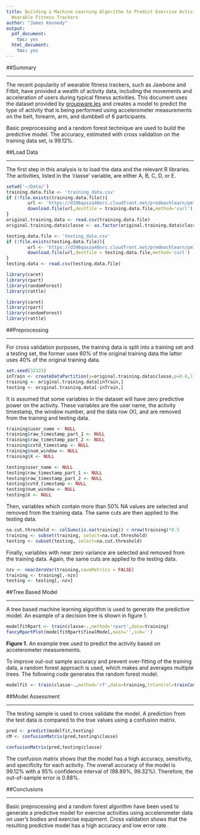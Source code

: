 ```yaml
---
title: Building a Machine Learning Algorithm to Predict Exercise Activities Using
  Wearable Fitness Trackers
author: "James Kennedy"
output:
  pdf_document:
    toc: yes
  html_document:
    toc: yes
---
```

##Summary

------

The recent popularity of wearable fitness trackers, such as Jawbone and Fitbit, have provided a wealth of activity data, including the movements and acceleration of users during typical fitness activities. This document uses the dataset provided by [groupware.les](http://groupware.les.inf.puc-rio.br/har) and creates a model to predict the type of activity that is being performed using accelerometer measurements on the belt, forearm, arm, and dumbbell of 6 participants. 

Basic preprocessing and a random forest technique are used to build the predictive model. The accuracy, estimated with cross validation on the training data set, is 99.12%. 


##Load Data

------

The first step in this analysis is to load the data and the relevant R libraries.  The activities, listed in the 'classe' variable, are either A, B, C, D, or E.

```r
setwd('~/Data/')
training.data.file <- 'training_data.csv'
if (!file.exists(training.data.file)){
        url <- 'https://d396qusza40orc.cloudfront.net/predmachlearn/pml-training.csv'
        download.file(url,destfile = training.data.file,method='curl')
}
original.training.data <- read.csv(training.data.file)
original.training.data$classe <- as.factor(original.training.data$classe)
```

```r
testing.data.file <- 'testing_data.csv'
if (!file.exists(testing.data.file)){
        url <- 'https://d396qusza40orc.cloudfront.net/predmachlearn/pml-testing.csv'
        download.file(url,destfile = testing.data.file,method='curl')
}
testing.data <- read.csv(testing.data.file)
```

```r
library(caret)
library(rpart)
library(randomForest)
library(rattle)
```
```r
library(caret)
library(rpart)
library(randomForest)
library(rattle)
```

##Preprocessing

------

For cross validation purposes, the training data is split into a training set and a testing set, the former uses 60% of the original training data the latter uses 40% of the original training data.
```r
set.seed(32323)
inTrain <- createDataPartition(y=original.training.data$classe,p=0.6,list=FALSE)
training <- original.training.data[inTrain,]
testing <- original.training.data[-inTrain,]
```

It is assumed that some variables in the dataset will have zero predictive power on the activity.  These variables are the user name, the activity timestamp, the window number, and the data row (X), and are removed from the training and testing data.
```r
training$user_name <- NULL
training$raw_timestamp_part_1 <- NULL
training$raw_timestamp_part_2 <- NULL
training$cvtd_timestamp <- NULL
training$num_window <- NULL
training$X <- NULL

testing$user_name <- NULL
testing$raw_timestamp_part_1 <- NULL
testing$raw_timestamp_part_2 <- NULL
testing$cvtd_timestamp <- NULL
testing$num_window <- NULL
testing$X <- NULL
```

Then, variables which contain more than 50% NA values are selected and removed from the training data. The same cuts are then applied to the testing data.
```r
na.cut.threshold <- colSums(is.na(training)) < nrow(training)*0.5
training <- subset(training, select=na.cut.threshold)
testing <- subset(testing, select=na.cut.threshold)
```

Finally, variables with near zero variance are selected and removed from the training data.  Again, the same cuts are applied to the testing data.
```r
nzv <- nearZeroVar(training,saveMetrics = FALSE)
training <- training[,-nzv]
testing <- testing[,-nzv]
```

##Tree Based Model

-----

A tree based machine learning algorithm is used to generate the predictive model. An example of a decision tree is shown in figure 1.

```r
modelfitRpart <- train(classe~.,method='rpart',data=training)
fancyRpartPlot(modelfitRpart$finalModel,main='',sub='')
```

**Figure 1.** An example tree used to predict the activity based on accelerometer measurements.

To improve out-out sample accuracy and prevent over-fitting of the training data, a random forest approach is used, which makes and averages multiple trees. The following code generates the random forest model.
```r
modelfit <- train(classe~.,method='rf',data=training,trControl=trainControl(method='cv',number=3))
```

##Model Assessment

------

The testing sample is used to cross validate the model. A prediction from the test data is compared to the true values using a confusion matrix.
```r
pred <- predict(modelfit,testing)
cM <- confusionMatrix(pred,testing$classe)
```

```r
confusionMatrix(pred,testing$classe)
```

The confusion matrix shows that the model has a high accuracy, sensitivity, and specificity for each activity. The overall accuracy of the model is 99.12% with a 95% confidence interval of (98.89%, 99.32%). Therefore, the out-of-sample error is 0.88%.

##Conclusions

------

Basic preprocessing and a random forest algorithm have been used to generate a predictive model for exercise activities using accelerometer data on user's bodies and exercise equipment. Cross validation shows that the resulting predictive model has a high accuracy and low error rate.
